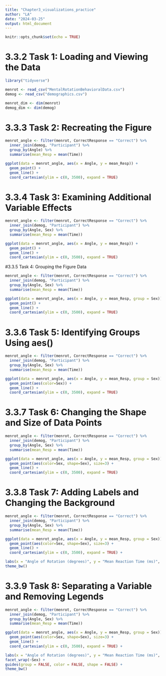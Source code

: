 ```yaml
---
title: "Chapter3_visualizations_practice"
author: "LA"
date: "2024-03-25"
output: html_document
---
```





```r
knitr::opts_chunk$set(echo = TRUE)
```

# 3.3.2 Task 1: Loading and Viewing the Data
```r
library("tidyverse")

menrot <- read_csv("MentalRotationBehavioralData.csv")
demog <- read_csv("demographics.csv")

menrot_dim <- dim(menrot)
demog_dim <- dim(demog)

```

# 3.3.3 Task 2: Recreating the Figure
```r
menrot_angle <- filter(menrot, CorrectResponse == "Correct") %>%
  inner_join(demog, "Participant") %>%
  group_by(Angle) %>% 
  summarise(mean_Resp = mean(Time))

ggplot(data = menrot_angle, aes(x = Angle, y = mean_Resp)) + 
  geom_point() +
  geom_line() +
  coord_cartesian(ylim = c(0, 3500), expand = TRUE)
```

# 3.3.4 Task 3: Examining Additional Variable Effects
```r
menrot_angle <- filter(menrot, CorrectResponse == "Correct") %>%
  inner_join(demog, "Participant") %>%
  group_by(Angle, Sex) %>% 
  summarise(mean_Resp = mean(Time))

ggplot(data = menrot_angle, aes(x = Angle, y = mean_Resp)) + 
  geom_point() +
  geom_line() +
  coord_cartesian(ylim = c(0, 3500), expand = TRUE)
```

#3.3.5 Task 4: Grouping the Figure Data
```r

menrot_angle <- filter(menrot, CorrectResponse == "Correct") %>%
  inner_join(demog, "Participant") %>%
  group_by(Angle, Sex) %>% 
  summarise(mean_Resp = mean(Time))

ggplot(data = menrot_angle, aes(x = Angle, y = mean_Resp, group = Sex)) + 
  geom_point() +
  geom_line() +
  coord_cartesian(ylim = c(0, 3500), expand = TRUE)

```

# 3.3.6 Task 5: Identifying Groups Using aes()
```r
menrot_angle <- filter(menrot, CorrectResponse == "Correct") %>%
  inner_join(demog, "Participant") %>%
  group_by(Angle, Sex) %>% 
  summarise(mean_Resp = mean(Time))

ggplot(data = menrot_angle, aes(x = Angle, y = mean_Resp, group = Sex)) + 
  geom_point(aes(color=Sex)) +
  geom_line() +
  coord_cartesian(ylim = c(0, 3500), expand = TRUE)
```
# 3.3.7 Task 6: Changing the Shape and Size of Data Points
```r
menrot_angle <- filter(menrot, CorrectResponse == "Correct") %>%
  inner_join(demog, "Participant") %>%
  group_by(Angle, Sex) %>% 
  summarise(mean_Resp = mean(Time))

ggplot(data = menrot_angle, aes(x = Angle, y = mean_Resp, group = Sex)) + 
  geom_point(aes(color=Sex, shape=Sex), size=3) +
  geom_line() +
  coord_cartesian(ylim = c(0, 3500), expand = TRUE)
```

# 3.3.8 Task 7: Adding Labels and Changing the Background
```r
menrot_angle <- filter(menrot, CorrectResponse == "Correct") %>%
  inner_join(demog, "Participant") %>%
  group_by(Angle, Sex) %>% 
  summarise(mean_Resp = mean(Time))

ggplot(data = menrot_angle, aes(x = Angle, y = mean_Resp, group = Sex)) + 
  geom_point(aes(color=Sex, shape=Sex), size=3) +
  geom_line() +
  coord_cartesian(ylim = c(0, 3500), expand = TRUE) + 

labs(x = "Angle of Rotation (degrees)", y = "Mean Reaction Time (ms)", title = "No title") + 
theme_bw()
```


# 3.3.9 Task 8: Separating a Variable and Removing Legends
```r
menrot_angle <- filter(menrot, CorrectResponse == "Correct") %>%
  inner_join(demog, "Participant") %>%
  group_by(Angle, Sex) %>% 
  summarise(mean_Resp = mean(Time))

ggplot(data = menrot_angle, aes(x = Angle, y = mean_Resp, group = Sex)) + 
  geom_point(aes(color=Sex, shape=Sex), size=3) +
  geom_line() +
  coord_cartesian(ylim = c(0, 3500), expand = TRUE) + 

labs(x = "Angle of Rotation (degrees)", y = "Mean Reaction Time (ms)", title = "No title") + 
facet_wrap(~Sex) + 
guides(group = FALSE, color = FALSE, shape = FALSE) +
theme_bw() 
```

